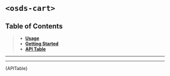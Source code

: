 

<Meta title="UI Components/Cart [organism]/Web Component" />

# `<osds-cart>`

## Table of Contents
> - **[Usage](#usage)**
> - **[Getting Started](#getting-started)**
> - **[API Table](#api-table)**

<hr/>
<Usage />
<hr/>
<div id="api-table"><Description>{APITable}</Description></div>
